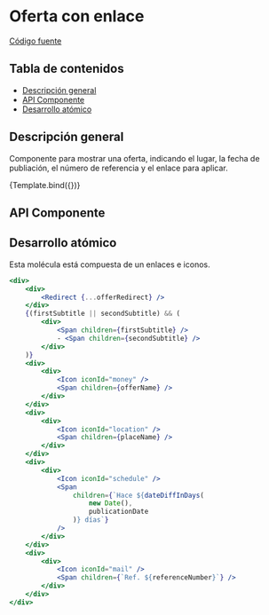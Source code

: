 
<Meta title="Molecules/OfferLink" component={OfferLink} />


# Oferta con enlace

[Código fuente](https://github.com/SGDavid2719/DesignSystem/tree/master/src/stories/molecules/offerLink)

## Tabla de contenidos

-   [Descripción general](#descripción-general)
-   [API Componente](#api-componente)
-   [Desarrollo atómico](#desarrollo-atómico)

## Descripción general

Componente para mostrar una oferta, indicando el lugar, la fecha de publiación, el número de referencia y el enlace para aplicar.

<Canvas>
    <Story
        name="Default"
        args={{
            offerRedirect: {
                href: "/?path=/story/pages-notfoundpage--default",
                rel: "next",
                ariaLabel: "offerRedirect",
                children: "Back office Dpto Expansión (sector hotelero)",
            },
            firstSubtitle: "MERKUR DOSNIHA",
            secondSubtitle: "Altres serveis tècnics",
            offerName: "Oferta de trabajo",
            placeName: "Islas Baleares, España",
            publicationDate: new Date(2023, 2, 20),
            referenceNumber: 10742,
        }}
    >
        {Template.bind({})}
    </Story>
</Canvas>

## API Componente

<Props of={OfferLink} />

## Desarrollo atómico

Esta molécula está compuesta de un enlaces e iconos.

```jsx
<div>
    <div>
        <Redirect {...offerRedirect} />
    </div>
    {(firstSubtitle || secondSubtitle) && (
        <div>
            <Span children={firstSubtitle} />
            - <Span children={secondSubtitle} />
        </div>
    )}
    <div>
        <div>
            <Icon iconId="money" />
            <Span children={offerName} />
        </div>
    </div>
    <div>
        <div>
            <Icon iconId="location" />
            <Span children={placeName} />
        </div>
    </div>
    <div>
        <div>
            <Icon iconId="schedule" />
            <Span
                children={`Hace ${dateDiffInDays(
                    new Date(),
                    publicationDate
                )} días`}
            />
        </div>
    </div>
    <div>
        <div>
            <Icon iconId="mail" />
            <Span children={`Ref. ${referenceNumber}`} />
        </div>
    </div>
</div>
```
